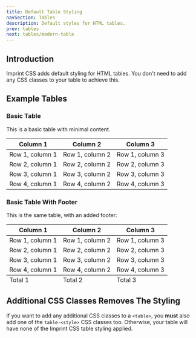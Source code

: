 ```yaml
---
title: Default Table Styling
navSection: Tables
description: Default styles for HTML tables.
prev: tables
next: tables/modern-table
---
```


## Introduction

Imprint CSS adds default styling for HTML tables. You don't need to add any CSS classes to your table to achieve this.

## Example Tables

### Basic Table

This is a basic table with minimal content.

Column 1        | Column 2        | Column 3
----------------|-----------------|----------------
Row 1, column 1 | Row 1, column 2 | Row 1, column 3
Row 2, column 1 | Row 2, column 2 | Row 2, column 3
Row 3, column 1 | Row 3, column 2 | Row 3, column 3
Row 4, column 1 | Row 4, column 2 | Row 4, column 3

### Basic Table With Footer

This is the same table, with an added footer:

<table>
    <thead>
        <tr>
            <th>Column 1</th>
            <th>Column 2</th>
            <th>Column 3</th>
        </tr>
    </thead>
    <tbody>
        <tr>
            <td>Row 1, column 1</td>
            <td>Row 1, column 2</td>
            <td>Row 1, column 3</td>
        </tr>
        <tr>
            <td>Row 2, column 1</td>
            <td>Row 2, column 2</td>
            <td>Row 2, column 3</td>
        </tr>
        <tr>
            <td>Row 3, column 1</td>
            <td>Row 3, column 2</td>
            <td>Row 3, column 3</td>
        </tr>
        <tr>
            <td>Row 4, column 1</td>
            <td>Row 4, column 2</td>
            <td>Row 4, column 3</td>
        </tr>
    </tbody>
    <tfoot>
        <tr>
            <td>Total 1</td>
            <td>Total 2</td>
            <td>Total 3</td>
        </tr>
    </tfoot>
</table>

## Additional CSS Classes Removes The Styling

If you want to add any additional CSS classes to a `<table>`, you **must** also add one of the `table-<style>` CSS classes too. Otherwise, your table will have none of the Imprint CSS table styling applied.